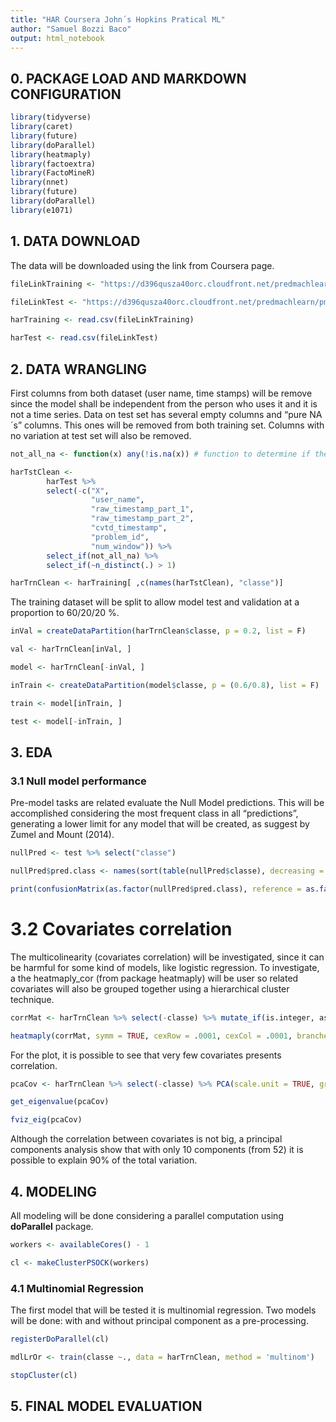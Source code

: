 ```yaml
---
title: "HAR Coursera John´s Hopkins Pratical ML"
author: "Samuel Bozzi Baco"
output: html_notebook
---
```

## 0. PACKAGE LOAD AND MARKDOWN CONFIGURATION

```r
library(tidyverse)
library(caret)
library(future)
library(doParallel)
library(heatmaply)
library(factoextra)
library(FactoMineR)
library(nnet)
library(future)
library(doParallel)
library(e1071)
```
## 1. DATA DOWNLOAD

The data will be downloaded using the link from Coursera page.
```r
fileLinkTraining <- "https://d396qusza40orc.cloudfront.net/predmachlearn/pml-training.csv" 

fileLinkTest <- "https://d396qusza40orc.cloudfront.net/predmachlearn/pml-testing.csv"

harTraining <- read.csv(fileLinkTraining)

harTest <- read.csv(fileLinkTest)
```
## 2. DATA WRANGLING

First columns from both dataset (user name, time stamps) will be remove since the model shall be independent from the person who uses it and it is not a time series. Data on test set has several empty columns and “pure NA´s” columns. This ones will be removed from both training set. Columns with no variation at test set will also be removed.

```r
not_all_na <- function(x) any(!is.na(x)) # function to determine if the column has all values like NA´s

harTstClean <-
        harTest %>%
        select(-c("X", 
                  "user_name", 
                  "raw_timestamp_part_1", 
                  "raw_timestamp_part_2", 
                  "cvtd_timestamp",
                  "problem_id",
                  "num_window")) %>%
        select_if(not_all_na) %>%
        select_if(~n_distinct(.) > 1)

harTrnClean <- harTraining[ ,c(names(harTstClean), "classe")]
```
The training dataset will be split to allow model test and validation at a proportion to 60/20/20 %. 
```r
inVal = createDataPartition(harTrnClean$classe, p = 0.2, list = F)

val <- harTrnClean[inVal, ]

model <- harTrnClean[-inVal, ]

inTrain <- createDataPartition(model$classe, p = (0.6/0.8), list = F)

train <- model[inTrain, ]

test <- model[-inTrain, ]
```
## 3. EDA

### 3.1 Null model performance

Pre-model tasks are related evaluate the Null Model predictions. This will be accomplished considering the most frequent class in all “predictions”, generating a lower limit for any model that will be created, as suggest by Zumel and Mount (2014). 
```r
nullPred <- test %>% select("classe")

nullPred$pred.class <- names(sort(table(nullPred$classe), decreasing = TRUE)[1])

print(confusionMatrix(as.factor(nullPred$pred.class), reference = as.factor(nullPred$classe)))
```

# 3.2 Covariates correlation

The multicolinearity (covariates correlation) will be investigated, since it can be harmful for some kind of models, like logistic regression. To investigate, a the heatmaply_cor (from package heatmaply) will be user so related covariates will also be grouped together using a hierarchical cluster technique. 

```r
corrMat <- harTrnClean %>% select(-classe) %>% mutate_if(is.integer, as.numeric) %>% cor()

heatmaply(corrMat, symm = TRUE, cexRow = .0001, cexCol = .0001, branches_lwd = .1)
```

For the plot, it is possible to see that very few covariates presents correlation. 

```r
pcaCov <- harTrnClean %>% select(-classe) %>% PCA(scale.unit = TRUE, graph = FALSE)

get_eigenvalue(pcaCov)

fviz_eig(pcaCov)
```
Although the correlation between covariates is not big, a principal components analysis show that with only 10 components (from 52) it is possible to explain 90% of the total variation.

## 4. MODELING

All modeling will be done considering a parallel computation using **doParallel** package.
```r
workers <- availableCores() - 1

cl <- makeClusterPSOCK(workers)
```
### 4.1 Multinomial Regression

The first model that will be tested it is multinomial regression. Two models will be done: with and without principal component as a pre-processing.

```r
registerDoParallel(cl)

mdlLrOr <- train(classe ~., data = harTrnClean, method = 'multinom')

stopCluster(cl)
```

        
## 5. FINAL MODEL EVALUATION